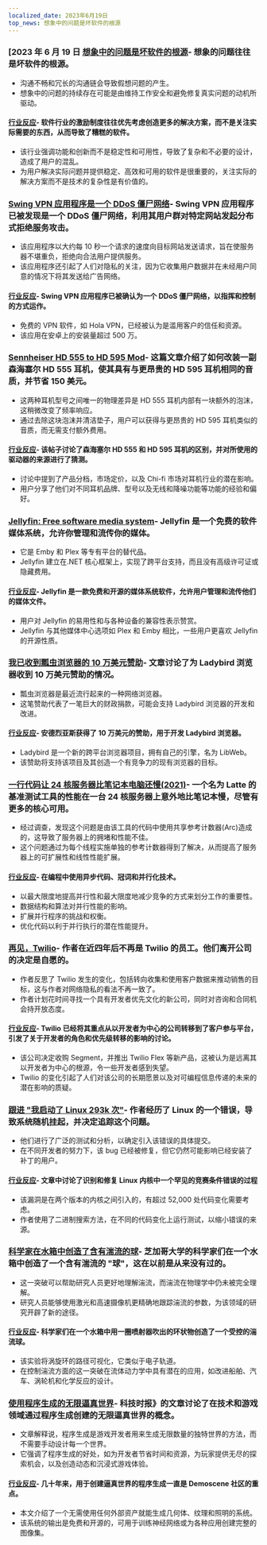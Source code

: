 ```yaml
---
localized_date: 2023年6月19日
top_news: 想象中的问题是坏软件的根源
---
```




<CallToAction />

<Steps>

### [2023 年 6 月 19 日 [想象中的问题是坏软件的根源](https://cerebralab.com/Imaginary_Problems_Are_the_Root_of_Bad_Software)- 想象的问题往往是坏软件的根源。

- 沟通不畅和冗长的沟通链会导致假想问题的产生。
- 想象中的问题的持续存在可能是由维持工作安全和避免修复真实问题的动机所驱动。

#### [行业反应](http://news.ycombinator.com/item?id=36380711)- 软件行业的激励制度往往优先考虑创造更多的解决方案，而不是关注实际需要的东西，从而导致了糟糕的软件。

- 该行业强调功能和创新而不是稳定性和可用性，导致了复杂和不必要的设计，造成了用户的混乱。
- 为用户解决实际问题并提供稳定、高效和可用的软件是很重要的，关注实际的解决方案而不是技术的复杂性是有价值的。

### [Swing VPN 应用程序是一个 DDoS 僵尸网络](https://lecromee.github.io/posts/swing_vpn_ddosing_sites/)- Swing VPN 应用程序已被发现是一个 DDoS 僵尸网络，利用其用户群对特定网站发起分布式拒绝服务攻击。

- 该应用程序以大约每 10 秒一个请求的速度向目标网站发送请求，旨在使服务器不堪重负，拒绝向合法用户提供服务。
- 该应用程序还引起了人们对隐私的关注，因为它收集用户数据并在未经用户同意的情况下将其发送给广告网络。

#### [行业反应](http://news.ycombinator.com/item?id=36382700)- Swing VPN 应用程序已被确认为一个 DDoS 僵尸网络，以指挥和控制的方式运作。

- 免费的 VPN 软件，如 Hola VPN，已经被认为是滥用客户的信任和资源。
- 该应用在安卓上的安装量超过 500 万。

### [Sennheiser HD 555 to HD 595 Mod](http://mikebeauchamp.com/misc/sennheiser-hd-555-to-hd-595-mod/)- 这篇文章介绍了如何改装一副森海塞尔 HD 555 耳机，使其具有与更昂贵的 HD 595 耳机相同的音质，并节省 150 美元。

- 这两种耳机型号之间唯一的物理差异是 HD 555 耳机内部有一块额外的泡沫，这稍微改变了频率响应。
- 通过去除这块泡沫并清洁垫子，用户可以获得与更昂贵的 HD 595 耳机类似的音质，而无需支付额外费用。

#### [行业反应](http://news.ycombinator.com/item?id=36377875)- 该帖子讨论了森海塞尔 HD 555 和 HD 595 耳机的区别，并对所使用的驱动器的来源进行了猜测。

- 讨论中提到了产品分档，市场定价，以及 Chi-fi 市场对耳机行业的潜在影响。
- 用户分享了他们对不同耳机品牌、型号以及无线和降噪功能等功能的经验和偏好。

### [Jellyfin: Free software media system](https://github.com/jellyfin/jellyfin)- Jellyfin 是一个免费的软件媒体系统，允许你管理和流传你的媒体。

- 它是 Emby 和 Plex 等专有平台的替代品。
- Jellyfin 建立在.NET 核心框架上，实现了跨平台支持，而且没有高级许可证或隐藏费用。

#### [行业反应](http://news.ycombinator.com/item?id=36378689)- Jellyfin 是一款免费和开源的媒体系统软件，允许用户管理和流传他们的媒体文件。

- 用户对 Jellyfin 的易用性和与各种设备的兼容性表示赞赏。
- Jellyfin 与其他媒体中心选项如 Plex 和 Emby 相比，一些用户更喜欢 Jellyfin 的开源性质。

### [我已收到瓢虫浏览器的 10 万美元赞助](https://twitter.com/awesomekling/status/1670298370550779905)- 文章讨论了为 Ladybird 浏览器收到 10 万美元赞助的情况。

- 瓢虫浏览器是最近流行起来的一种网络浏览器。
- 这笔赞助代表了一笔巨大的财政捐款，可能会支持 Ladybird 浏览器的开发和改进。

#### [行业反应](http://news.ycombinator.com/item?id=36377805)- 安德烈亚斯获得了 10 万美元的赞助，用于开发 Ladybird 浏览器。

- Ladybird 是一个新的跨平台浏览器项目，拥有自己的引擎，名为 LibWeb。
- 该赞助将支持该项目及其创造一个有竞争力的现有浏览器的目标。

### [一行代码让 24 核服务器比笔记本电脑还慢(2021)](https://pkolaczk.github.io/server-slower-than-a-laptop/)- 一个名为 Latte 的基准测试工具的性能在一台 24 核服务器上意外地比笔记本慢，尽管有更多的核心可用。

- 经过调查，发现这个问题是由该工具的代码中使用共享参考计数器(Arc)造成的，这导致了服务器上的拥堵和性能不佳。
- 这个问题通过为每个线程实施单独的参考计数器得到了解决，从而提高了服务器上的可扩展性和线性性能扩展。

#### [行业反应](http://news.ycombinator.com/item?id=36376669)- 在编程中使用异步代码、冠词和并行化技术。

- 以最大限度地提高并行性和最大限度地减少竞争的方式来划分工作的重要性。
- 数据结构和算法对并行性能的影响。
- 扩展并行程序的挑战和权衡。
- 优化代码以利于并行执行的潜在性能提升。

### [再见，Twilio](https://blog.miguelgrinberg.com/post/goodbye-twilio)- 作者在近四年后不再是 Twilio 的员工。他们离开公司的决定是自愿的。

- 作者反思了 Twilio 发生的变化，包括转向收集和使用客户数据来推动销售的目标，这与作者对网络隐私的看法不再一致了。
- 作者计划花时间寻找一个具有开发者优先文化的新公司，同时对咨询和合同机会持开放态度。

#### [行业反应](http://news.ycombinator.com/item?id=36382361)- Twilio 已经将其重点从以开发者为中心的公司转移到了客户参与平台，引发了关于开发者的角色和优先级转移的影响的讨论。

- 该公司决定收购 Segment，并推出 Twilio Flex 等新产品，这被认为是远离其以开发者为中心的根源，令一些开发者感到失望。
- Twilio 的变化引起了人们对该公司的长期愿景以及对可编程信息传递的未来的潜在影响的质疑。

### [跟进 "我启动了 Linux 293k 次"](https://rwmj.wordpress.com/2023/06/18/follow-up-to-i-booted-linux-292612-times/)- 作者经历了 Linux 的一个错误，导致系统随机挂起，并决定追踪这个问题。

- 他们进行了广泛的测试和分析，以确定引入该错误的具体提交。
- 在不同开发者的努力下，该 bug 已经被修复，但它仍然可能影响已经安装了补丁的用户。

#### [行业反应](http://news.ycombinator.com/item?id=36379615)- 文章中讨论了识别和修复 Linux 内核中一个罕见的竞赛条件错误的过程

- 该漏洞是在两个版本的内核之间引入的，有超过 52,000 处代码变化需要考虑。
- 作者使用了二进制搜索方法，在不同的代码变化上运行测试，以缩小错误的来源。

### [科学家在水箱中创造了含有湍流的球](https://news.uchicago.edu/story/tempest-teacup-uchicago-physicists-make-breakthrough-creating-turbulence)- 芝加哥大学的科学家们在一个水箱中创造了一个含有湍流的 "球"，这在以前是从来没有过的。

- 这一突破可以帮助研究人员更好地理解湍流，而湍流在物理学中仍未被完全理解。
- 研究人员能够使用激光和高速摄像机更精确地跟踪湍流的参数，为该领域的研究开辟了新的途径。

#### [行业反应](http://news.ycombinator.com/item?id=36376875)- 科学家们在一个水箱中用一圈喷射器吹出的环状物创造了一个受控的湍流球。

- 该实验将涡旋环的路径可视化，它类似于电子轨道。
- 在控制湍流方面的这一突破在流体动力学中具有潜在的应用，如改进船舶、汽车、涡轮机和化学反应的设计。

### [使用程序生成的无限逼真世界](https://arxiv.org/abs/2306.09310)- 科技时报》的文章讨论了在技术和游戏领域通过程序生成创建的无限逼真世界的概念。

- 文章解释说，程序生成是游戏开发者用来生成无限数量的独特世界的方法，而不需要手动设计每一个世界。
- 它强调了程序生成的好处，如为开发者节省时间和资源，为玩家提供无尽的探索机会，以及创造动态和沉浸式游戏体验。

#### [行业反应](http://news.ycombinator.com/item?id=36376071)- 几十年来，用于创建逼真世界的程序生成一直是 Demoscene 社区的重点。

- 本文介绍了一个无需使用任何外部资产就能生成几何体、纹理和照明的系统。
- 该系统的输出是免费和开源的，可用于训练神经网络或为各种应用创建完整的图像集。

</Steps>
